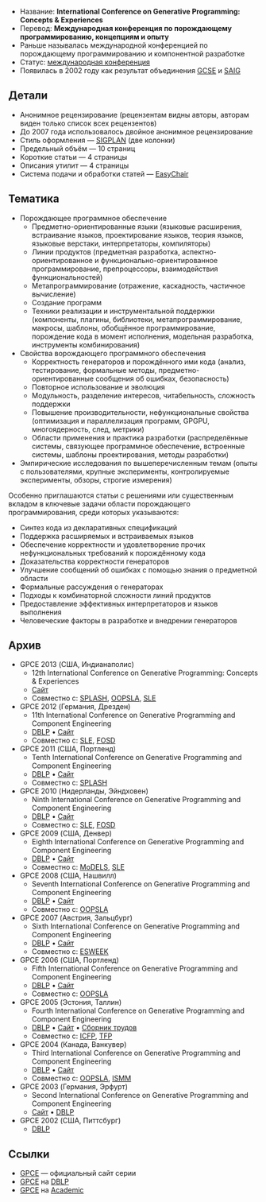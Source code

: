 * Название: '''International Conference on Generative Programming: Concepts & Experiences'''
* Перевод: '''Международная конференция по порождающему программированию, концепциям и опыту'''
* Раньше называлась международной конференцией по порождающему программированию и компонентной разработке
* Статус: [[International-Conference|международная конференция]]
* Появилась в 2002 году как результат объединения [[GCSE]] и [[SAIG]]

== Детали ==
* Анонимное рецензирование (рецензентам видны авторы, авторам виден только список всех рецензентов)
* До 2007 года использовалось двойное анонимное рецензирование
* Стиль оформления — [[SIGPLAN]] (две колонки)
* Предельный объём — 10 страниц
* Короткие статьи — 4 страницы
* Описания утилит — 4 страницы
* Система подачи и обработки статей — [[EasyChair]]

== Тематика ==
* Порождающее программное обеспечение
** Предметно-ориентированные языки (языковые расширения, встраивание языков, проектирование языков, теория языков, языковые верстаки, интерпретаторы, компиляторы) 
** Линии продуктов (предметная разработка, аспектно-ориентированное и функционально-ориентированное программирование, препроцессоры, взаимодействия функциональностей)
** Метапрограммирование (отражение, каскадность, частичное вычисление)
** Создание программ
** Техники реализации и инструментальной поддержки (компоненты, плагины, библиотеки, метапрограммирование, макросы, шаблоны, обобщённое программирование, порождение кода в момент исполнения, модельная разработка, инструменты комбинирования)
* Свойства ворождающего программного обеспечения
** Корректность генераторов и порождённого ими кода (анализ, тестирование, формальные методы, предметно-ориентированные сообщения об ошибках, безопасность)
** Повторное использование и эволюция
** Модульность, разделение интересов, читабельность, сложность поддержки
** Повышение производительности, нефункциональные свойства (оптимизация и параллелизация программ, GPGPU, многоядерность, след, метрики)
** Области применения и практика разработки (распределённые системы, связующее программное обеспечение, встроенные системы, шаблоны проектирования, методы разработки)
* Эмпирические исследования по вышеперечисленным темам (опыты с пользователями, крупные эксперименты, контролируемые эксперименты, обзоры, строгие измерения)

Особенно приглашаются статьи с решениями или существенным вкладом в ключевые задачи области порождающего программирования, среди которых указываются:
* Синтез кода из декларативных спецификаций
* Поддержка расширяемых и встраиваемых языков
* Обеспечение корректности и удовлетворение прочих нефункциональных требований к порождённому кода
* Доказательства корректности генераторов
* Улучшение сообщений об ошибках с помощью знания о предметной области
* Формальные рассуждения о генераторах
* Подходы к комбинаторной сложности линий продуктов
* Предоставление эффективных интерпретаторов и языков выполнения
* Человеческие факторы в разработке и внедрении генераторов

== Архив ==
* GPCE 2013 (США, Индианаполис)
** 12th International Conference on Generative Programming: Concepts & Experiences 
** [http://program-transformation.org/GPCE13 Сайт]
** Совместно с: [[SPLASH]], [[OOPSLA]], [[SLE]]
* GPCE 2012 (Германия, Дрезден)
** 11th International Conference on Generative Programming and Component Engineering
** [http://dblp.uni-trier.de/db/conf/gpce/gpce2012.html DBLP] • [http://www.program-transformation.org/GPCE12/ Сайт]
** Совместно с: [[SLE]], [[FOSD]]
* GPCE 2011 (США, Портленд)
** Tenth International Conference on Generative Programming and Component Engineering
** [http://dblp.uni-trier.de/db/conf/gpce/gpce2011.html DBLP] • [http://www.program-transformation.org/GPCE11/ Сайт]
** Совместно с: [[SPLASH]]
* GPCE 2010 (Нидерланды, Эйндховен)
** Ninth International Conference on Generative Programming and Component Engineering
** [http://dblp.uni-trier.de/db/conf/gpce/gpce2010.html DBLP] • [http://www.program-transformation.org/GPCE10/ Сайт]
** Совместно с: [[SLE]], [[FOSD]]
* GPCE 2009 (США, Денвер)
** Eighth International Conference on Generative Programming and Component Engineering
** [http://dblp.uni-trier.de/db/conf/gpce/gpce2009.html DBLP] • [http://www.program-transformation.org/GPCE09/ Сайт]
** Совместно с: [[MoDELS]], [[SLE]]
* GPCE 2008 (США, Нашвилл)
** Seventh International Conference on Generative Programming and Component Engineering
** [http://dblp.uni-trier.de/db/conf/gpce/gpce2008.html DBLP] • [http://www.program-transformation.org/GPCE08/ Сайт]
** Совместно с: [[OOPSLA]]
* GPCE 2007 (Австрия, Зальцбург)
** Sixth International Conference on Generative Programming and Component Engineering
** [http://dblp.uni-trier.de/db/conf/gpce/gpce2007.html DBLP] • [http://www.program-transformation.org/GPCE07/ Сайт]
** Совместно с: [[ESWEEK]]
* GPCE 2006 (США, Портленд)
** Fifth International Conference on Generative Programming and Component Engineering
** [http://dblp.uni-trier.de/db/conf/gpce/gpce2006.html DBLP] • [http://www.program-transformation.org/GPCE06/ Сайт]
** Совместно с: [[OOPSLA]]
* GPCE 2005 (Эстония, Таллин)
** Fourth International Conference on Generative Programming and Component Engineering
** [http://dblp.uni-trier.de/db/conf/gpce/gpce2005.html DBLP] • [http://www.program-transformation.org/Gpce05/ Сайт] • [http://www.springer.com/computer/swe/book/978-3-540-29138-1 Сборник трудов]
** Совместно с: [[ICFP]], [[TFP]]
* GPCE 2004 (Канада, Ванкувер)
** Third International Conference on Generative Programming and Component Engineering
** [http://dblp.uni-trier.de/db/conf/gpce/gpce2004.html DBLP] • [http://www.program-transformation.org/Gpce04/ Сайт]
** Совместно с: [[OOPSLA]], [[ISMM]]
* GPCE 2003 (Германия, Эрфурт)
** Second International Conference on Generative Programming and Component Engineering
** [http://www.cc.gatech.edu/GPCE03/ Сайт] • [http://dblp.uni-trier.de/db/conf/gpce/gpce2003.html DBLP]
* GPCE 2002 (США, Питтсбург)
** [http://dblp.uni-trier.de/db/conf/gpce/gpce2002.html DBLP]

== Ссылки ==
* [http://www.sigplan.org/Conferences/GPCE/Main GPCE] — официальный сайт серии
* [http://dblp.uni-trier.de/db/conf/gpce/ GPCE] на [[DBLP]]
* [http://academic.research.microsoft.com/Conference/1030/ GPCE] на [[Academic]]
